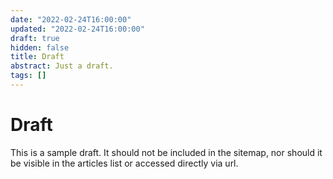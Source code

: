 ```yaml
---
date: "2022-02-24T16:00:00"
updated: "2022-02-24T16:00:00"
draft: true
hidden: false
title: Draft
abstract: Just a draft.
tags: []
---
```


# Draft

This is a sample draft. It should not be included in the sitemap, nor should it be visible in the articles list or accessed directly via url.
